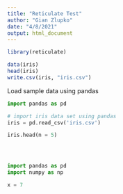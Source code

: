 ```yaml
---
title: "Reticulate Test"
author: "Gian Zlupko"
date: "4/8/2021"
output: html_document
---
```


```r
library(reticulate) 

data(iris) 
head(iris) 
write.csv(iris, "iris.csv") 

```



Load sample data using pandas

```python

import pandas as pd 

# import iris data set using pandas 
iris = pd.read_csv('iris.csv') 

iris.head(n = 5) 





```




```python

import pandas as pd 
import numpy as np 

x = 7


```



